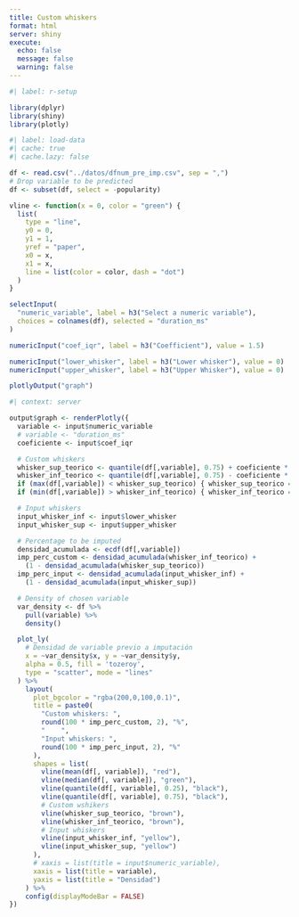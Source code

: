 ```yaml
---
title: Custom whiskers
format: html
server: shiny
execute:
  echo: false
  message: false
  warning: false
---
```


```r
#| label: r-setup

library(dplyr)
library(shiny)
library(plotly)
```

```r
#| label: load-data
#| cache: true
#| cache.lazy: false

df <- read.csv("../datos/dfnum_pre_imp.csv", sep = ",")
# Drop variable to be predicted
df <- subset(df, select = -popularity)
```

```r
vline <- function(x = 0, color = "green") {
  list(
    type = "line",
    y0 = 0,
    y1 = 1,
    yref = "paper",
    x0 = x,
    x1 = x,
    line = list(color = color, dash = "dot")
  )
}
```

```r
selectInput(
  "numeric_variable", label = h3("Select a numeric variable"), 
  choices = colnames(df), selected = "duration_ms"
)

numericInput("coef_iqr", label = h3("Coefficient"), value = 1.5)

numericInput("lower_whisker", label = h3("Lower whisker"), value = 0)
numericInput("upper_whisker", label = h3("Upper Whisker"), value = 0)

plotlyOutput("graph")
```

```r
#| context: server

output$graph <- renderPlotly({
  variable <- input$numeric_variable
  # variable <- "duration_ms"
  coeficiente <- input$coef_iqr

  # Custom whiskers
  whisker_sup_teorico <- quantile(df[,variable], 0.75) + coeficiente * IQR(df[,variable])
  whisker_inf_teorico <- quantile(df[,variable], 0.75) - coeficiente * IQR(df[,variable])
  if (max(df[,variable]) < whisker_sup_teorico) { whisker_sup_teorico = max(df[,variable]) }
  if (min(df[,variable]) > whisker_inf_teorico) { whisker_inf_teorico = min(df[,variable]) }

  # Input whiskers
  input_whisker_inf <- input$lower_whisker
  input_whisker_sup <- input$upper_whisker

  # Percentage to be imputed
  densidad_acumulada <- ecdf(df[,variable])
  imp_perc_custom <- densidad_acumulada(whisker_inf_teorico) +
    (1 - densidad_acumulada(whisker_sup_teorico))
  imp_perc_input <- densidad_acumulada(input_whisker_inf) +
    (1 - densidad_acumulada(input_whisker_sup))

  # Density of chosen variable
  var_density <- df %>%
    pull(variable) %>%
    density()

  plot_ly(
    # Densidad de variable previo a imputación
    x = ~var_density$x, y = ~var_density$y, 
    alpha = 0.5, fill = 'tozeroy',
    type = "scatter", mode = "lines"
  ) %>%
    layout(
      plot_bgcolor = "rgba(200,0,100,0.1)",
      title = paste0(
        "Custom whiskers: ",
        round(100 * imp_perc_custom, 2), "%",
        "    ",
        "Input whiskers: ",
        round(100 * imp_perc_input, 2), "%"
      ),
      shapes = list(
        vline(mean(df[, variable]), "red"),
        vline(median(df[, variable]), "green"),
        vline(quantile(df[, variable], 0.25), "black"),
        vline(quantile(df[, variable], 0.75), "black"),
        # Custom wshikers
        vline(whisker_sup_teorico, "brown"),
        vline(whisker_inf_teorico, "brown"),
        # Input whiskers
        vline(input_whisker_inf, "yellow"),
        vline(input_whisker_sup, "yellow")
      ),
      # xaxis = list(title = input$numeric_variable), 
      xaxis = list(title = variable), 
      yaxis = list(title = "Densidad")
    ) %>% 
    config(displayModeBar = FALSE) 
})
```

